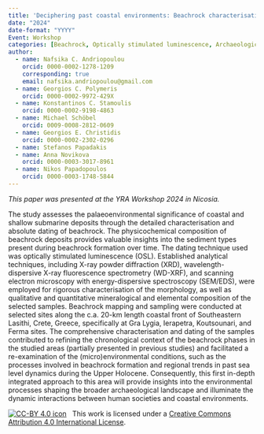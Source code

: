 ```yaml
---
title: 'Deciphering past coastal environments: Beachrock characterisation and luminescence Dating in SE Lasithi, Crete, Greece'
date: "2024"
date-format: "YYYY"
Event: Workshop
categories: [Beachrock, Optically stimulated luminescence, Archaeological science, Coastal (archaeo)environments]
author: 
  - name: Nafsika C. Andriopoulou
    orcid: 0000-0002-1278-1209
    corresponding: true
    email: nafsika.andriopoulou@gmail.com
  - name: Georgios C. Polymeris
    orcid: 0000-0002-9972-429X
  - name: Konstantinos C. Stamoulis
    orcid: 0000-0002-9198-4863
  - name: Michael Schöbel
    orcid: 0009-0008-2812-0609
  - name: Georgios E. Christidis
    orcid: 0000-0002-2302-0296
  - name: Stefanos Papadakis
  - name: Anna Novikova
    orcid: 0000-0003-3017-8961
  - name: Nikos Papadopoulos
    orcid: 0000-0003-1748-5844
---
```


*This paper was presented at the YRA Workshop 2024 in Nicosia.*

The study assesses the palaeoenvironmental significance of coastal and shallow submarine deposits through the detailed characterisation and absolute dating of beachrock. The physicochemical composition of beachrock deposits provides valuable insights into the sediment types present during beachrock formation over time. The dating technique used was optically stimulated luminescence (OSL). Established analytical techniques, including X-ray powder diffraction (XRD), wavelength-dispersive X-ray fluorescence spectrometry (WD-XRF), and scanning electron microscopy with energy-dispersive spectroscopy (SEM/EDS), were employed for rigorous characterisation of the morphology, as well as qualitative and quantitative mineralogical and elemental composition of the selected samples. Beachrock mapping and sampling were conducted at selected sites along the c.a. 20-km length coastal front of Southeastern Lasithi, Crete, Greece, specifically at Gra Lygia, Ierapetra, Koutsounari, and Ferma sites. The comprehensive characterisation and dating of the samples contributed to refining the chronological context of the beachrock phases in the studied areas (partially presented in previous studies) and facilitated a re-examination of the (micro)environmental conditions, such as the processes involved in beachrock formation and regional trends in past sea level dynamics during the Upper Holocene. Consequently, this first in-depth integrated approach to this area will provide insights into the environmental processes shaping the broader archaeological landscape and illuminate the dynamic interactions between human societies and coastal environments.

[![CC-BY 4.0 icon](https://i.creativecommons.org/l/by/4.0/88x31.png)](http://creativecommons.org/licenses/by/4.0/)&nbsp;&nbsp; This work is licensed under a [Creative Commons Attribution 4.0 International License](https://creativecommons.org/licenses/by/4.0/). 
